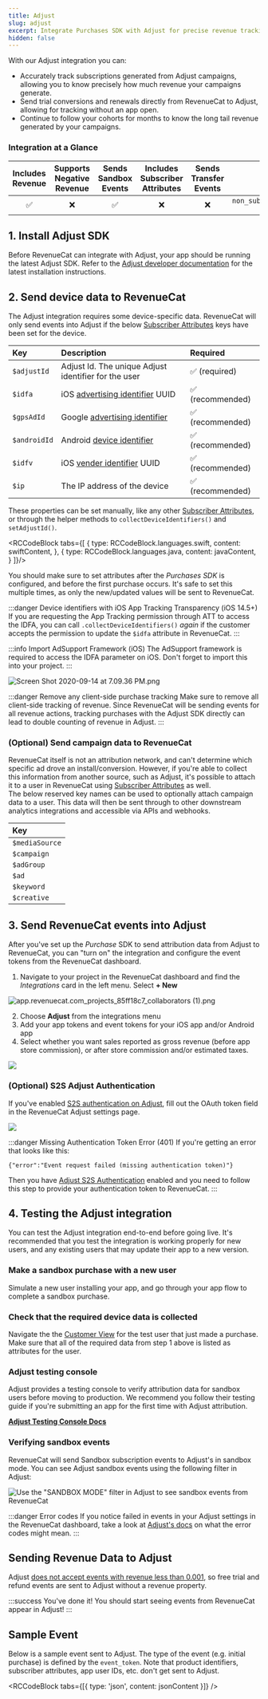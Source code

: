 ```yaml
---
title: Adjust
slug: adjust
excerpt: Integrate Purchases SDK with Adjust for precise revenue tracking
hidden: false
---
```

With our Adjust integration you can:

- Accurately track subscriptions generated from Adjust campaigns, allowing you to know precisely how much revenue your campaigns generate.
- Send trial conversions and renewals directly from RevenueCat to Adjust, allowing for tracking without an app open.
- Continue to follow your cohorts for months to know the long tail revenue generated by your campaigns.

### Integration at a Glance

| Includes Revenue | Supports Negative Revenue | Sends Sandbox Events | Includes Subscriber Attributes | Sends Transfer Events |                      Optional Event Types                       |
| :--------------: | :-----------------------: | :------------------: | :----------------------------: | :-------------------: | :-------------------------------------------------------------: |
|        ✅        |            ❌             |          ✅          |               ❌               |          ❌           | `non_subscription_purchase_event_token` `expiration_event_token` |

## 1. Install Adjust SDK

Before RevenueCat can integrate with Adjust, your app should be running the latest Adjust SDK. Refer to the [Adjust developer documentation](https://help.adjust.com/en/article/sdk-releases) for the latest installation instructions.

## 2. Send device data to RevenueCat

The Adjust integration requires some device-specific data. RevenueCat will only send events into Adjust if the below [Subscriber Attributes](/customers/subscriber-attributes) keys have been set for the device.

| Key          | Description                                                                                                                                     | Required         |
| :----------- | :---------------------------------------------------------------------------------------------------------------------------------------------- | :--------------- |
| `$adjustId`  | Adjust Id. The unique Adjust identifier for the user                                                                                            | ✅ (required)    |
| `$idfa`      | iOS [advertising identifier](https://developer.apple.com/documentation/adsupport/asidentifiermanager/1614151-advertisingidentifier) UUID        | ✅ (recommended) |
| `$gpsAdId`   | Google [advertising identifier](https://developers.google.com/android/reference/com/google/android/gms/ads/identifier/AdvertisingIdClient.Info) | ✅ (recommended) |
| `$androidId` | Android [device identifier](https://developer.android.com/reference/android/provider/Settings.Secure#ANDROID_ID)                                | ✅ (recommended) |
| `$idfv`      | iOS [vender identifier](https://developer.apple.com/documentation/uikit/uidevice/1620059-identifierforvendor) UUID                              | ✅ (recommended) |
| `$ip`        | The IP address of the device                                                                                                                    | ✅ (recommended) |

These properties can be set manually, like any other [Subscriber Attributes](/customers/subscriber-attributes), or through the helper methods to `collectDeviceIdentifiers()` and `setAdjustId()`.


<RCCodeBlock tabs={[
    {
        type: RCCodeBlock.languages.swift,
        content: swiftContent,
    },
    {
        type: RCCodeBlock.languages.java,
        content: javaContent,
    }
]}/>

You should make sure to set attributes after the _Purchases SDK_ is configured, and before the first purchase occurs. It's safe to set this multiple times, as only the new/updated values will be sent to RevenueCat.

:::danger Device identifiers with iOS App Tracking Transparency (iOS 14.5+)
If you are requesting the App Tracking permission through ATT to access the IDFA, you can call `.collectDeviceIdentifiers()` _again_ if the customer accepts the permission to update the `$idfa` attribute in RevenueCat.
:::

:::info Import AdSupport Framework (iOS)
The AdSupport framework is required to access the IDFA parameter on iOS. Don't forget to import this into your project.
:::

![](https://files.readme.io/caf9cda-Screen_Shot_2020-09-14_at_7.09.36_PM.png "Screen Shot 2020-09-14 at 7.09.36 PM.png")

:::danger Remove any client-side purchase tracking
Make sure to remove all client-side tracking of revenue. Since RevenueCat will be sending events for all revenue actions, tracking purchases with the Adjust SDK directly can lead to double counting of revenue in Adjust.
:::

### (Optional) Send campaign data to RevenueCat

RevenueCat itself is not an attribution network, and can't determine which specific ad drove an install/conversion. However, if you're able to collect this information from another source, such as Adjust, it's possible to attach it to a user in RevenueCat using [Subscriber Attributes](/customers/subscriber-attributes) as well.  
The below reserved key names can be used to optionally attach campaign data to a user. This data will then be sent through to other downstream analytics integrations and accessible via APIs and webhooks.

| Key            |
| :------------- |
| `$mediaSource` |
| `$campaign`    |
| `$adGroup`     |
| `$ad`          |
| `$keyword`     |
| `$creative`    |

## 3. Send RevenueCat events into Adjust

After you've set up the _Purchase_ SDK to send attribution data from Adjust to RevenueCat, you can "turn on" the integration and configure the event tokens from the RevenueCat dashboard.

1. Navigate to your project in the RevenueCat dashboard and find the _Integrations_ card in the left menu. Select **+ New**

![](https://files.readme.io/5cea364-app.revenuecat.com_projects_85ff18c7_collaborators_1.png "app.revenuecat.com_projects_85ff18c7_collaborators (1).png")

2. Choose **Adjust** from the integrations menu
3. Add your app tokens and event tokens for your iOS app and/or Android app
4. Select whether you want sales reported as gross revenue (before app store commission), or after store commission and/or estimated taxes.

![](https://files.readme.io/24b0991-app.revenuecat.com_projects_85ff18c7_integrations_adjust.png)

### (Optional) S2S Adjust Authentication

If you've enabled [S2S authentication on Adjust](https://help.adjust.com/en/article/server-to-server-s2s-security), fill out the OAuth token field in the RevenueCat Adjust settings page.

![](https://files.readme.io/8d7ab80-Screenshot_2023-03-28_at_2.06.43_PM.png)

:::danger Missing Authentication Token Error (401)
If you're getting an error that looks like this:

```
{"error":"Event request failed (missing authentication token)"}
```

Then you have [Adjust S2S Authentication](https://help.adjust.com/en/article/server-to-server-s2s-security) enabled and you need to follow this step to provide your authentication token to RevenueCat.
:::

## 4. Testing the Adjust integration

You can test the Adjust integration end-to-end before going live. It's recommended that you test the integration is working properly for new users, and any existing users that may update their app to a new version.

### Make a sandbox purchase with a new user

Simulate a new user installing your app, and go through your app flow to complete a sandbox purchase.

### Check that the required device data is collected

Navigate the the [Customer View](/dashboard-and-metrics/customers-group/basic-information) for the test user that just made a purchase. Make sure that all of the required data from step 1 above is listed as attributes for the user.

### Adjust testing console

Adjust provides a testing console to verify attribution data for sandbox users before moving to production. We recommend you follow their testing guide if you're submitting an app for the first time with Adjust attribution.

**[Adjust Testing Console Docs](https://docs.adjust.com/en/testing-console/)**

### Verifying sandbox events

RevenueCat will send Sandbox subscription events to Adjust's in sandbox mode. You can see Adjust sandbox events using the following filter in Adjust:

![Use the "SANDBOX MODE" filter in Adjust to see sandbox events from RevenueCat](https://files.readme.io/00dd960-dccd96f-Screen_Shot_2018-12-14_at_8.03.54_PM.png)

:::danger Error codes
If you notice failed in events in your Adjust settings in the RevenueCat dashboard, take a look at [Adjust's docs](https://help.adjust.com/en/article/s2s-api-reference?src=search#event-submission-responses) on what the error codes might mean.
:::

## Sending Revenue Data to Adjust

Adjust [does not accept events with revenue less than 0.001](https://help.adjust.com/en/article/server-to-server-events#track-revenue), so free trial and refund events are sent to Adjust without a revenue property.

:::success You've done it!
You should start seeing events from RevenueCat appear in Adjust!
:::

## Sample Event

Below is a sample event sent to Adjust. The type of the event (e.g. initial purchase) is defined by the `event_token`. Note that product identifiers, subscriber attributes, app user IDs, etc. don't get sent to Adjust.


<RCCodeBlock tabs={[{ type: 'json', content: jsonContent }]} />
